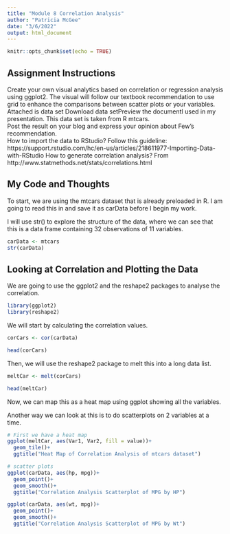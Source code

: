 ```yaml
---
title: "Module 8 Correlation Analysis"
author: "Patricia McGee"
date: "3/6/2022"
output: html_document
---
```


```r
knitr::opts_chunk$set(echo = TRUE)
```

## Assignment Instructions

Create your own visual analytics based on correlation or regression analysis using ggplot2. The visual will follow our textbook recommendation to use grid to enhance the comparisons between scatter plots or your variables.
Attached is data set  Download data setPreview the documentI used in my presentation. This data set is taken from R mtcars.  
Post the result on your blog and express your opinion about Few's recommendation.  
How to import the data to RStudio?
Follow this guideline: https://support.rstudio.com/hc/en-us/articles/218611977-Importing-Data-with-RStudio
How to generate correlation analysis? From http://www.statmethods.net/stats/correlations.html 

## My Code and Thoughts

To start, we are using the mtcars dataset that is already preloaded in R. I am going to read this in and save it as carData before I begin my work.

I will use str() to explore the structure of the data, where we can see that this is a data frame containing 32 observations of 11 variables.

```r
carData <- mtcars
str(carData)
```

## Looking at Correlation and Plotting the Data

We are going to use the ggplot2 and the reshape2 packages to analyse the correlation.



```r
library(ggplot2)
library(reshape2)

```

We will start by calculating the correlation values.

```r
corCars <- cor(carData)

head(corCars)

```

Then, we will use the reshape2 package to melt this into a long data list.

```r
meltCar <- melt(corCars)

head(meltCar)
```

Now, we can map this as a heat map using ggplot showing all the variables.

Another way we can look at this is to do scatterplots on 2 variables at a time.

```r
# First we have a heat map
ggplot(meltCar, aes(Var1, Var2, fill = value))+
  geom_tile()+
  ggtitle("Heat Map of Correlation Analysis of mtcars dataset")

# scatter plots
ggplot(carData, aes(hp, mpg))+
  geom_point()+
  geom_smooth()+
  ggtitle("Correlation Analysis Scatterplot of MPG by HP")

ggplot(carData, aes(wt, mpg))+
  geom_point()+
  geom_smooth()+
  ggtitle("Correlation Analysis Scatterplot of MPG by Wt")

```

